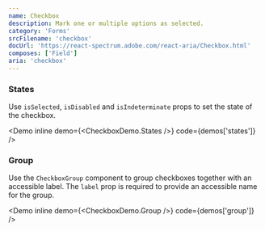 ```yaml
---
name: Checkbox
description: Mark one or multiple options as selected.
category: 'Forms'
srcFilename: 'checkbox'
docUrl: 'https://react-spectrum.adobe.com/react-aria/Checkbox.html'
composes: ['Field']
aria: 'checkbox'
---
```


### States

Use `isSelected`, `isDisabled` and `isIndeterminate` props to set the state of
the checkbox.

<Demo inline demo={<CheckboxDemo.States />} code={demos['states']} />

### Group

Use the `CheckboxGroup` component to group checkboxes together with an
accessible label. The `label` prop is required to provide an accessible name for
the group.

<Demo inline demo={<CheckboxDemo.Group />} code={demos['group']} />
